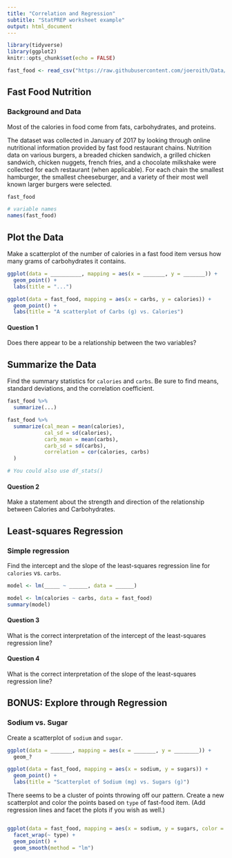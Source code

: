 ```yaml
---
title: "Correlation and Regression"
subtitle: "StatPREP worksheet example"
output: html_document
---
```


```r
library(tidyverse)
library(ggplot2)
knitr::opts_chunk$set(echo = FALSE)

fast_food <- read_csv("https://raw.githubusercontent.com/joeroith/Data/master/Nutritional_Data_for_Fast_Food_2017.csv")
```

## Fast Food Nutrition

### Background and Data

Most of the calories in food come from fats, carbohydrates, and proteins.

The dataset was collected in January of 2017 by looking through online nutritional information provided by fast food restaurant chains. Nutrition data on various burgers, a breaded chicken sandwich, a grilled chicken sandwich, chicken nuggets, french fries, and a chocolate milkshake were collected for each restaurant (when applicable). For each chain the smallest hamburger, the smallest cheeseburger, and a variety of their most well known larger burgers were selected.

```r
fast_food

# variable names
names(fast_food)
```

## Plot the Data

Make a scatterplot of the number of calories in a fast food item versus how many grams of carbohydrates it contains.

```r
ggplot(data = __________, mapping = aes(x = _______, y = _______)) +
  geom_point() +
  labs(title = "...")
```

```r
ggplot(data = fast_food, mapping = aes(x = carbs, y = calories)) +
  geom_point() +
  labs(title = "A scatterplot of Carbs (g) vs. Calories")
```

#### Question 1

Does there appear to be a relationship between the two variables?

## Summarize the Data

Find the summary statistics for `calories` and `carbs`. Be sure to find means, standard deviations, and the correlation coefficient.

```r
fast_food %>%
  summarize(...)
```

```r
fast_food %>%
  summarize(cal_mean = mean(calories),
            cal_sd = sd(calories),
            carb_mean = mean(carbs),
            carb_sd = sd(carbs),
            correlation = cor(calories, carbs)
  )

# You could also use df_stats()
```

#### Question 2

Make a statement about the strength and direction of the relationship between Calories and Carbohydrates.

## Least-squares Regression

### Simple regression

Find the intercept and the slope of the least-squares regression line for `calories` vs. `carbs`.

```r
model <- lm(_____ ~ ______, data = ______)
```

```r
model <- lm(calories ~ carbs, data = fast_food)
summary(model)
```

#### Question 3

What is the correct interpretation of the intercept of the least-squares regression line?

#### Question 4

What is the correct interpretation of the slope of the least-squares regression line?

## BONUS: Explore through Regression

### Sodium vs. Sugar

Create a scatterplot of `sodium` and `sugar`.

```r
ggplot(data = _______, mapping = aes(x = _______, y = ________)) +
  geom_?
```

```r
ggplot(data = fast_food, mapping = aes(x = sodium, y = sugars)) +
  geom_point() +
  labs(title = "Scatterplot of Sodium (mg) vs. Sugars (g)")
```

There seems to be a cluster of points throwing off our pattern. Create a new scatterplot and color the points based on `type` of fast-food item. (Add regression lines and facet the plots if you wish as well.)

```r

```

```r
ggplot(data = fast_food, mapping = aes(x = sodium, y = sugars, color = type)) +
  facet_wrap(~ type) +
  geom_point() +
  geom_smooth(method = "lm")
```
